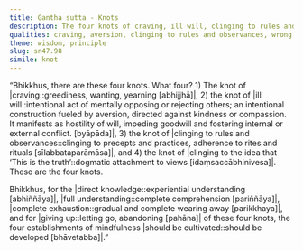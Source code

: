 ```yaml
---
title: Gantha sutta - Knots
description: The four knots of craving, ill will, clinging to rules and observances, and clinging to the idea that ‘This is the truth’ are described. The four establishments of mindfulness should be cultivated for directly knowing, full understanding, complete exhaustion, and giving up of these knots.
qualities: craving, aversion, clinging to rules and observances, wrong view, attachment, cultivation, direct knowledge, complete comprehension, mindfulness
theme: wisdom, principle
slug: sn47.98
simile: knot
---
```


“Bhikkhus, there are these four knots. What four? 1) The knot of |craving::greediness, wanting, yearning [abhijjhā]|, 2) the knot of |ill will::intentional act of mentally opposing or rejecting others; an intentional construction fueled by aversion, directed against kindness or compassion. It manifests as hostility of will, impeding goodwill and fostering internal or external conflict. [byāpāda]|, 3) the knot of |clinging to rules and observances::clinging to precepts and practices, adherence to rites and rituals [sīlabbataparāmāsa]|, and 4) the knot of |clinging to the idea that ‘This is the truth’::dogmatic attachment to views [idaṃsaccābhinivesa]|. These are the four knots.

Bhikkhus, for the |direct knowledge::experiential understanding [abhiññāya]|, |full understanding::complete comprehension [pariññāya]|, |complete exhaustion::gradual and complete wearing away [parikkhaya]|, and for |giving up::letting go, abandoning [pahāna]| of these four knots, the four establishments of mindfulness |should be cultivated::should be developed [bhāvetabba]|.”